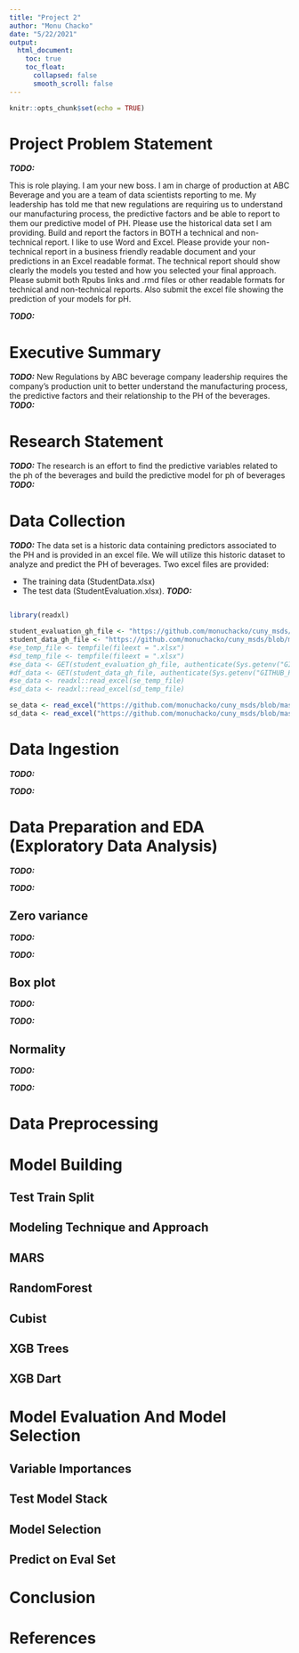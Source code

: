 ```yaml
---
title: "Project 2"
author: "Monu Chacko"
date: "5/22/2021"
output:
  html_document:
    toc: true
    toc_float:
      collapsed: false
      smooth_scroll: false
---
```


```r
knitr::opts_chunk$set(echo = TRUE)
```

# Project Problem Statement

***TODO:***

This is role playing. I am your new boss. I am in charge of production at ABC Beverage and you are a team of data scientists reporting to me. My leadership has told me that new regulations are requiring us to understand our manufacturing process, the predictive factors and be able to report to them our predictive model of PH. Please use the historical data set I am providing. Build and report the factors in BOTH a technical and non-technical report. I like to use Word and Excel. Please provide your non-technical report in a business friendly readable document and your predictions in an Excel readable format. The technical report should show clearly the models you tested and how you selected your final approach. Please submit both Rpubs links and .rmd files or other readable formats for technical and non-technical reports. Also submit the excel file showing the prediction of your models for pH.

***TODO:***

# Executive Summary

***TODO:***
New Regulations by ABC beverage company leadership requires the company’s production unit to better understand the manufacturing process, the predictive factors and their relationship to the PH of the beverages.
***TODO:***

# Research Statement

***TODO:***
The research is an effort to find the predictive variables related to the ph of the beverages and build the predictive model for ph of beverages
***TODO:***

# Data Collection

***TODO:***
The data set is a historic data containing predictors associated to the PH and is provided in an excel file. We will utilize this historic dataset to analyze and predict the PH of beverages. Two excel files are provided:

- The training data (StudentData.xlsx)
- The test data (StudentEvaluation.xlsx).
***TODO:***

```r

```


```r
library(readxl)

student_evaluation_gh_file <- "https://github.com/monuchacko/cuny_msds/blob/master/data_624/data/StudEval.xlsx?raw=true"
student_data_gh_file <- "https://github.com/monuchacko/cuny_msds/blob/master/data_624/data/StudData.xlsx?raw=true"
#se_temp_file <- tempfile(fileext = ".xlsx")
#sd_temp_file <- tempfile(fileext = ".xlsx")
#se_data <- GET(student_evaluation_gh_file, authenticate(Sys.getenv("GITHUB_PAT"), ""), write_disk(path = se_temp_file))
#df_data <- GET(student_data_gh_file, authenticate(Sys.getenv("GITHUB_PAT"), ""), write_disk(path = sd_temp_file))
#se_data <- readxl::read_excel(se_temp_file)
#sd_data <- readxl::read_excel(sd_temp_file)

se_data <- read_excel("https://github.com/monuchacko/cuny_msds/blob/master/data_624/data/StudEval.xlsx")
sd_data <- read_excel("https://github.com/monuchacko/cuny_msds/blob/master/data_624/data/StudData.xlsx")

```


# Data Ingestion

***TODO:***

***TODO:***

# Data Preparation and EDA (Exploratory Data Analysis)

***TODO:***

***TODO:***

## Zero variance

***TODO:***

***TODO:***

## Box plot

***TODO:***

***TODO:***

## Normality

***TODO:***

***TODO:***

# Data Preprocessing

# Model Building

## Test Train Split

## Modeling Technique and Approach

## MARS

## RandomForest

## Cubist

## XGB Trees

## XGB Dart

# Model Evaluation And Model Selection

## Variable Importances

## Test Model Stack

## Model Selection

## Predict on Eval Set

# Conclusion

# References




